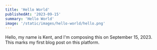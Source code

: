 ```yaml
---
title: 'Hello World'
publishedAt: '2023-09-15'
summary: 'Hello World'
image: '/static/images/hello-world/hello.png'
---
```


Hello, my name is Kent, and I'm composing this on September 15, 2023. This marks my first blog post on this platform.